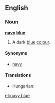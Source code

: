 ==English==

===Noun===
'''[[navy]] [[blue]]'''

# {{color}} A dark [[blue]] [[color|colour]].
#:{{color panel|2=000080}}

====Synonyms====
*[[navy]]

====Translations====
{{trans-top|a dark blue color}}
* Hungarian: {{t|hu|tengerészkék}}
{{trans-mid}}
{{trans-bottom}}

[[et:navy blue]]